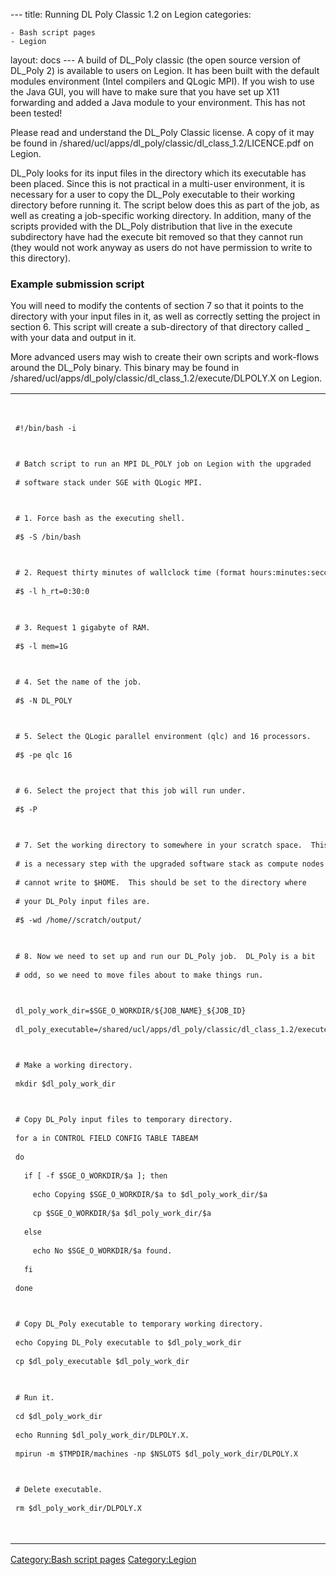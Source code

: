 ---
title: Running DL Poly Classic 1.2 on Legion
categories:
 - Bash script pages
 - Legion

layout: docs
---
[[Category:Bash script pages]]
[[Category:Legion]]
A build of DL_Poly classic (the open source version of DL_Poly 2) is available to users on Legion. It has been built with the default modules environment (Intel compilers and QLogic MPI). If you wish to use the Java GUI, you will have to make sure that you have set up X11 forwarding and added a Java module to your environment. This has not been tested!

Please read and understand the DL_Poly Classic license. A copy of it may be found in /shared/ucl/apps/dl_poly/classic/dl_class_1.2/LICENCE.pdf on Legion.

DL_Poly looks for its input files in the directory which its executable has been placed. Since this is not practical in a multi-user environment, it is necessary for a user to copy the DL_Poly executable to their working directory before running it. The script below does this as part of the job, as well as creating a job-specific working directory. In addition, many of the scripts provided with the DL_Poly distribution that live in the execute subdirectory have had the execute bit removed so that they cannot run (they would not work anyway as users do not have permission to write to this directory).

===Example submission script===

You will need to modify the contents of section 7 so that it points to the directory with your input files in it, as well as correctly setting the project in section 6. This script will create a sub-directory of that directory called <jobname>_<job id> with your data and output in it.

More advanced users may wish to create their own scripts and work-flows around the DL_Poly binary. This binary may be found in /shared/ucl/apps/dl_poly/classic/dl_class_1.2/execute/DLPOLY.X on Legion.

{|style="background-color:#F9F9F9;" width=100%
|-
|
<code>
 #!/bin/bash -i

 # Batch script to run an MPI DL_POLY job on Legion with the upgraded 
 # software stack under SGE with QLogic MPI.

 # 1. Force bash as the executing shell.
 #$ -S /bin/bash

 # 2. Request thirty minutes of wallclock time (format hours:minutes:seconds).
 #$ -l h_rt=0:30:0

 # 3. Request 1 gigabyte of RAM.
 #$ -l mem=1G

 # 4. Set the name of the job.
 #$ -N DL_POLY

 # 5. Select the QLogic parallel environment (qlc) and 16 processors.
 #$ -pe qlc 16

 # 6. Select the project that this job will run under.
 #$ -P <your project>

 # 7. Set the working directory to somewhere in your scratch space.  This 
 # is a necessary step with the upgraded software stack as compute nodes 
 # cannot write to $HOME.  This should be set to the directory where 
 # your DL_Poly input files are.
 #$ -wd /home/<your username>/scratch/output/

 # 8. Now we need to set up and run our DL_Poly job.  DL_Poly is a bit 
 # odd, so we need to move files about to make things run.

 dl_poly_work_dir=$SGE_O_WORKDIR/${JOB_NAME}_${JOB_ID}
 dl_poly_executable=/shared/ucl/apps/dl_poly/classic/dl_class_1.2/execute/DLPOLY.X

 # Make a working directory.
 mkdir $dl_poly_work_dir

 # Copy DL_Poly input files to temporary directory.
 for a in CONTROL FIELD CONFIG TABLE TABEAM
 do
   if [ -f $SGE_O_WORKDIR/$a ]; then
     echo Copying $SGE_O_WORKDIR/$a to $dl_poly_work_dir/$a
     cp $SGE_O_WORKDIR/$a $dl_poly_work_dir/$a
   else
     echo No $SGE_O_WORKDIR/$a found.
   fi
 done

 # Copy DL_Poly executable to temporary working directory.
 echo Copying DL_Poly executable to $dl_poly_work_dir
 cp $dl_poly_executable $dl_poly_work_dir

 # Run it.
 cd $dl_poly_work_dir
 echo Running $dl_poly_work_dir/DLPOLY.X.
 mpirun -m $TMPDIR/machines -np $NSLOTS $dl_poly_work_dir/DLPOLY.X

 # Delete executable.
 rm $dl_poly_work_dir/DLPOLY.X
</code>
|}